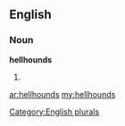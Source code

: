 ==English==

===Noun===
'''hellhounds'''

# {{plural of|[[hellhound]]}}

[[Category:English plurals]]

[[ar:hellhounds]]
[[my:hellhounds]]